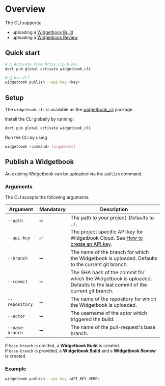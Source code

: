 # Overview

The CLI supports:

- uploading a [Widgetbook Build](https://docs.widgetbook.io/widgetbook-cloud/hosting)
- uploading a [Widgetbook Review](https://docs.widgetbook.io/widgetbook-cloud/reviews)

## Quick start

```bash
# 🎯 Activate from https://pub.dev
dart pub global activate widgetbook_cli

# 🚀 Use CLI
widgetbook publish --api-key <key>
```

## Setup

The `widgetbook-cli` is available as the [widgetbook_cli](https://pub.dev/packages/widgetbook_cli) package.

Install the CLI globally by running:

```bash
dart pub global activate widgetbook_cli
```

Run the CLI by using

```bash
widgetbook <command> [arguments]
```

## Publish a Widgetbook

An existing Widgetbook can be uploaded via the `publish` command.

### Arguments

The CLI accepts the following arguments.

| Argument        | Mandatory | Description                                                                                                                                                      |
| --------------- | --------- | ---------------------------------------------------------------------------------------------------------------------------------------------------------------- |
| `--path`        | ➖        | The path to your project. Defaults to `./`.                                                                                                                      |
| `--api-key`     | ✅        | The project specific API key for Widgetbook Cloud. See [How to create an API key](https://docs.widgetbook.io/widgetbook-cloud/hosting#how-to-create-an-api-key). |
| `--branch`      | ➖        | The name of the branch for which the Widgetbook is uploaded. Defaults to the current git branch.                                                                 |
| `--commit`      | ➖        | The SHA hash of the commit for which the Widgetbook is uploaded. Defaults to the last commit of the current git branch.                                          |
| `--repository`  | ➖        | The name of the repository for which the Widgetbook is uploaded.                                                                                                 |
| `--actor`       | ➖        | The username of the actor which triggered the build.                                                                                                             |
| `--base-branch` | ➖        | The name of the pull-request's base branch.                                                                                                                      |

If `base-branch` is omitted, a **Widgetbook Build** is created.  
If `base-branch` is provided, a **Widgetbook Build** and a **Widgetbook Review** is created.

### Example

```bash
widgetbook publish --api-key <API_KEY_HERE>
```
